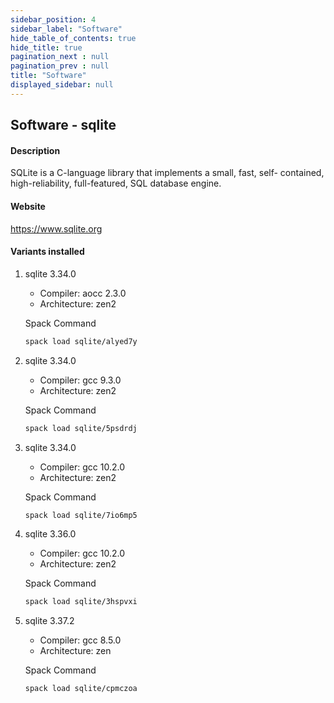 ```yaml
---
sidebar_position: 4
sidebar_label: "Software"
hide_table_of_contents: true
hide_title: true
pagination_next : null
pagination_prev : null
title: "Software"
displayed_sidebar: null
---
```


## Software - sqlite


#### Description
SQLite is a C-language library that implements a small, fast, self- contained, high-reliability, full-featured, SQL database engine.

#### Website
https://www.sqlite.org

#### Variants installed

1. sqlite 3.34.0

    - Compiler: aocc 2.3.0
    - Architecture: zen2

    Spack Command
    ```bash
    spack load sqlite/alyed7y
    ```

2. sqlite 3.34.0

    - Compiler: gcc 9.3.0
    - Architecture: zen2

    Spack Command
    ```bash
    spack load sqlite/5psdrdj
    ```

3. sqlite 3.34.0

    - Compiler: gcc 10.2.0
    - Architecture: zen2

    Spack Command
    ```bash
    spack load sqlite/7io6mp5
    ```

4. sqlite 3.36.0

    - Compiler: gcc 10.2.0
    - Architecture: zen2

    Spack Command
    ```bash
    spack load sqlite/3hspvxi
    ```

5. sqlite 3.37.2

    - Compiler: gcc 8.5.0
    - Architecture: zen

    Spack Command
    ```bash
    spack load sqlite/cpmczoa
    ```
